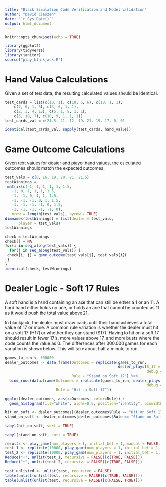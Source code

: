 ```yaml
---
title: "Black Simulation Code Verification and Model Validation"
author: "David Claszen"
date: "`r Sys.Date()`"
output: html_document
---
```


```r
knitr::opts_chunk$set(echo = TRUE)
```

```r
library(ggplot2)
library(tidyverse)
library(janitor)
source("play_blackjack.R")
```


# Hand Value Calculations

Given a set of test data, the resulting calculated values should be identical.

```r
test_cards = list(c(10, 1), c(10, 5, 6), c(10, 1, 1),
    c(7, 6, 1, 5), c(3, 6, 1, 1),
    c(2, 3, 4, 10), c(5, 1, 9, 1, 1),
    c(5, 10, 7), c(10, 9, 1, 1, 1))
test_cards_val = c(21.5, 21, 12, 19, 21, 19, 17, 0, 0)

identical(test_cards_val, sapply(test_cards, hand_value))

```

# Game Outcome Calculations

Given text values for dealer and player hand values, the calculated outcomes should match the expected outcomes.

```r
test_vals = c(0, 16, 19, 20, 21, 21.5)
testWinnings =
 matrix(c(-1, 1, 1, 1, 1, 1.5,
   -1, 0, 1, 1, 1, 1.5,
   -1, -1, 0, 1, 1, 1.5,
   -1, -1, -1, 0, 1, 1.5,
   -1, -1, -1, -1, 0, 1.5,
   -1, -1, -1, -1, -1, 0),
   nrow = length(test_vals), byrow = TRUE)
dimnames(testWinnings) = list(dealer = test_vals,
      player = test_vals)
testWinnings
```

```r
check = testWinnings
check[] = NA
for(i in seq_along(test_vals)) {
  for(j in seq_along(test_vals)) {
 check[i, j] = game_outcome(test_vals[j], test_vals[i])
 }
}
identical(check, testWinnings)
```

# Dealer Logic - Soft 17 Rules

A soft hand is a hand containing an ace that can still be either a 1 or an 11. A hard hand either holds no ace, or holds an ace that cannot be counted as 11 as it would push the total value above 21.

In blackjack, the dealer must draw cards until their hand achieves a total value of 17 or more. A common rule variation is whether the dealer must hit on a soft 17 (H17) or whether they can stand (S17). Having to hit on a soft 17 should result in fewer 17's, more values above 17, and more busts where the code counts the value as 0. The differences after 300.000 games for each variation is shown below. This will take about half a minute to run.


```r
games_to_run <- 300000
dealer_outcomes <- data.frame(Outcomes = replicate(games_to_run, 
                                                   dealer_plays(S_17 = TRUE,
                                                                debug = TRUE)),
                              Rule = "Stand on Soft 17") %>% 
  bind_rows(data.frame(Outcomes = replicate(games_to_run, dealer_plays(S_17 = FALSE,
                                                                debug = TRUE)), 
                       Rule = "Hit on Soft 17"))

ggplot(dealer_outcomes, aes(x=Outcomes, color=Rule)) +
  geom_histogram(fill="white", alpha=0.5, position="identity", binwidth = 1)
```

```r
hit_on_soft <- dealer_outcomes[(dealer_outcomes$Rule == "Hit on Soft 17"), ]$Outcomes
stand_on_soft <- dealer_outcomes[dealer_outcomes$Rule == "Stand on Soft 17", ]$Outcomes

tabyl(hit_on_soft, sort = TRUE)
```
```r
tabyl(stand_on_soft, sort = TRUE)
```

```r

results <- play_game(num_players = 1, initial_bet = 1, manual = FALSE, S_17 = TRUE, logic_board = lb_1)
test_1 <- replicate(10000, play_game(num_players = 1, initial_bet = 1, manual = FALSE, S_17 = TRUE, logic_board = lb_1))
test_2 <- replicate(10000, play_game(num_players = 1, initial_bet = 1, manual = FALSE, S_17 = TRUE, logic_board = lb_1))
Reduce("+", unlist(test_1, recursive = FALSE)[c(TRUE, FALSE)])
Reduce("+", unlist(test_2, recursive = FALSE)[c(TRUE, FALSE)])

test_unlisted <- unlist(test, recursive = FALSE)
table(unlist(unlist(test, recursive = FALSE)[c(TRUE, FALSE)]))
table(unlist(unlist(test, recursive = FALSE)[c(FALSE, TRUE)]))

```



